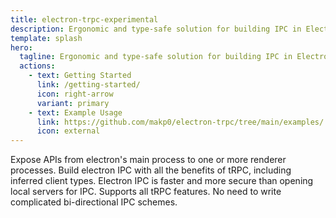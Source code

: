 ```yaml
---
title: electron-trpc-experimental
description: Ergonomic and type-safe solution for building IPC in Electron
template: splash
hero:
  tagline: Ergonomic and type-safe solution for building IPC in Electron
  actions:
    - text: Getting Started
      link: /getting-started/
      icon: right-arrow
      variant: primary
    - text: Example Usage
      link: https://github.com/makp0/electron-trpc/tree/main/examples/
      icon: external
---
```



<CardGrid>
  <Card title="Main <-> Renderer" icon="random">
    Expose APIs from electron's main process to one or more renderer processes.
  </Card>
  <Card title="Fully type-safe IPC" icon="seti:typescript">
    Build electron IPC with all the benefits of tRPC, including inferred client types.
  </Card>
  <Card title="Secure platform alternative to localhost" icon="rocket">
    Electron IPC is faster and more secure than opening local servers for IPC.
  </Card>
  <Card title="Queries, mutations, and subscriptions" icon="seti:graphql">
    Supports all tRPC features. No need to write complicated bi-directional IPC schemes.
  </Card>
</CardGrid>

<div style="display: none;">
  {/* Using config values - these will be used when we convert frontmatter to use variables */}
  {DOCS_CONFIG.title}
  {DOCS_CONFIG.description}
  {DOCS_CONFIG.tagline}
  {DOCS_CONFIG.externalLinks.examplesUrl}
</div>
